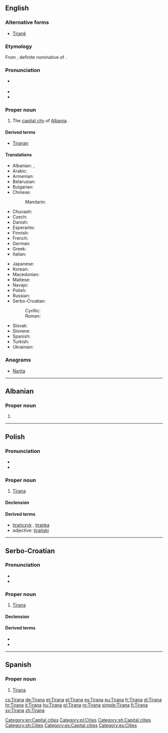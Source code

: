{{also|Tîrana}}
==English==
{{wikipedia}}

===Alternative forms===
* [[Tiranë]]

===Etymology===
From {{etyl|sq|en}} {{term|Tirana|lang=sq}}, definite nominative of {{term|Tiranë|lang=sq}}.

===Pronunciation===
* {{a|UK|US}} {{IPA|/tɪˈɹɑː.nə/}}
* {{audio|en-us-Tirana.ogg|Audio (US)}}
* {{rhymes|ɑːnə}}

===Proper noun===
{{en-proper noun}}

# The [[capital city]] of [[Albania]].

====Derived terms====
* [[Tiranan]]

====Translations====
{{trans-top|capital city of Albania}}
* Albanian: {{t|sq|Tirana}} {{qualifier|definite}}, {{t|sq|Tiranë}} {{qualifier|indefinite}}
* Arabic: {{t|ar|تيرانا|f|tr=tiraanaa}}
* Armenian: {{t|hy|Տիրանա|tr=Tirana}}
* Belarusian: {{t|be|Тырана|f|tr=Tyrána}}
* Bulgarian: {{t|bg|Тирана|f|tr=Tirána}}
* Chinese:
*: Mandarin: {{t+|cmn|地拉那|tr=Dìlānà|sc=Hani}}
* Chuvash: {{t|cv|Тирáна|tr=Tirana|sc=Cyrl}}
* Czech: {{t+|cs|Tirana|f}}
* Danish: {{t|da|Tirana}}
* Esperanto: {{t|eo|Tirano}}
* Finnish: {{t+|fi|Tirana}}
* French: {{t+|fr|Tirana|m}}
* German: {{t+|de|Tirana|n}}
* Greek: {{t+|el|Τίρανα}}
* Italian: {{t+|it|Tirana}}
{{trans-mid}}
* Japanese: {{t|ja|ティラナ|tr=Tirana}}
* Korean: {{t|ko|티라나|tr=Tirana|sc=Hang}}
* Macedonian: {{t|mk|Тирана|f|tr=Tirána}}
* Maltese: {{t|mt|Tirana}}
* Navajo: {{t|nv|Tiwáána}}
* Polish: {{t+|pl|Tirana|f}}
* Russian: {{t|ru|Тирана|f|tr=Tirána}}
* Serbo-Croatian:
*: Cyrillic: {{t|sh|Тира̀на|f|sc=Cyrl}}
*: Roman: {{t|sh|Tiràna|f}}
* Slovak: {{t|sk|Tirana|f}}
* Slovene: {{t|sl|Tirana|f}}
* Spanish: {{t+|es|Tirana}}
* Turkish: {{t|tr|Tiran}}
* Ukrainian: {{t|uk|Тирана|f|tr=Tyrána}}
{{trans-bottom}}

===Anagrams===
* [[Narita#English|Narita]]

[[Category:en:Capital cities]]

----

==Albanian==

===Proper noun===
{{head|sq|proper noun form|g=f}}

# {{form of|definite nominative|Tiranë|lang=sq}}

----

==Polish==

===Pronunciation===
* {{IPA|/t̪iˈran̪a/|lang=pl}}
* {{audio|Pl-Tirana.ogg|audio}}

===Proper noun===
{{head|pl|proper noun|g=f}}

# [[#English|Tirana]]

====Declension====
{{pl-decl-noun-sing
|Tirana
|Tirany
|Tiranie
|Tiranę
|Tiraną
|Tiranie
|Tirano
}}

====Derived terms====
* [[tirańczyk]] {{g|m}}, [[tiranka]] {{g|f}}
* adjective: [[tirański]]

[[Category:pl:Cities]]

----

==Serbo-Croatian==
{{wikipedia|lang=sh}}

===Pronunciation===
* {{IPA|/tirǎna/|lang=sh}}
* {{hyphenation|Ti|ra|na}}

===Proper noun===
{{sh-proper noun|g=f|head=Tiràna|r|Тирана|Тира̀на}}

# [[#English|Tirana]]

====Declension====
{{sh-decl-noun-unc
|Tirana
|Tirane
|Tirani
|Tiranu
|Tirano / Tirana
|Tirani
|Tiranom
}}

====Derived terms====
* {{l|sh|Tiránac}}
* {{l|sh|Tìrānka}}

[[Category:sh:Capital cities]]
[[Category:sh:Cities]]

----

==Spanish==
{{wikipedia|lang=es}}

===Proper noun===
{{es-proper noun}}

# [[#English|Tirana]]

[[Category:es:Capital cities]]
[[Category:es:Cities]]

[[cs:Tirana]]
[[de:Tirana]]
[[et:Tirana]]
[[el:Tirana]]
[[es:Tirana]]
[[eu:Tirana]]
[[fr:Tirana]]
[[gl:Tirana]]
[[hr:Tirana]]
[[it:Tirana]]
[[hu:Tirana]]
[[pl:Tirana]]
[[ro:Tirana]]
[[simple:Tirana]]
[[fi:Tirana]]
[[sv:Tirana]]
[[zh:Tirana]]